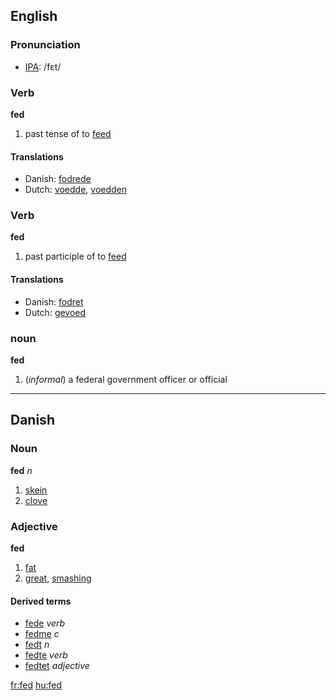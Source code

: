 ==English==
=== Pronunciation ===
*[[w:IPA|IPA]]: /fεt/

=== Verb ===
'''fed'''

# past tense of to [[feed]]

==== Translations ====
*Danish: [[fodrede]]
*Dutch: [[voedde]], [[voedden]]

=== Verb ===
'''fed'''

# past participle of to [[feed]]

==== Translations ====
*Danish: [[fodret]]
*Dutch: [[gevoed]]


===noun===
'''fed'''

#(''informal'') a federal government officer or official

----

==Danish==
===Noun===
'''fed''' ''n''

# [[skein]]
# [[clove]]

===Adjective===
'''fed'''

# [[fat]]
# [[great]], [[smashing]]

====Derived terms====
*[[fede]] ''verb''
*[[fedme]] ''c''
*[[fedt]] ''n''
*[[fedte]] ''verb''
*[[fedtet]] ''adjective''

[[fr:fed]]
[[hu:fed]]